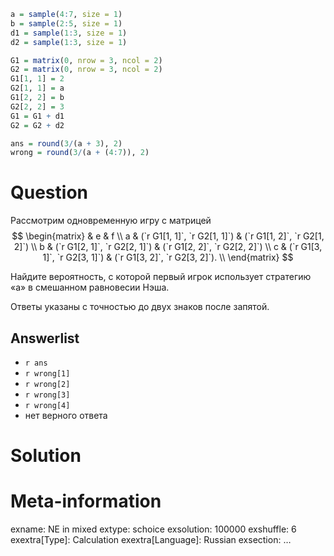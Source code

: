 ```r
a = sample(4:7, size = 1)
b = sample(2:5, size = 1)
d1 = sample(1:3, size = 1)
d2 = sample(1:3, size = 1)

G1 = matrix(0, nrow = 3, ncol = 2)
G2 = matrix(0, nrow = 3, ncol = 2)
G1[1, 1] = 2
G2[1, 1] = a
G1[2, 2] = b
G2[2, 2] = 3
G1 = G1 + d1
G2 = G2 + d2

ans = round(3/(a + 3), 2)
wrong = round(3/(a + (4:7)), 2)
```

Question
========
Рассмотрим одновременную игру с матрицей
$$
\begin{matrix}
   & e & f \\
a  & (`r G1[1, 1]`, `r G2[1, 1]`) & (`r G1[1, 2]`, `r G2[1, 2]`) \\
b  & (`r G1[2, 1]`, `r G2[2, 1]`) & (`r G1[2, 2]`, `r G2[2, 2]`) \\
c  & (`r G1[3, 1]`, `r G2[3, 1]`) & (`r G1[3, 2]`, `r G2[3, 2]`). \\
\end{matrix}
$$

Найдите вероятность, с которой первый игрок использует стратегию «a» в смешанном равновесии Нэша.  

Ответы указаны с точностью до двух знаков после запятой. 

Answerlist
----------
*  `r ans`
*  `r wrong[1]`
*  `r wrong[2]`
*  `r wrong[3]`
*  `r wrong[4]`
*  нет верного ответа


Solution
========


Meta-information
================
exname: NE in mixed
extype: schoice
exsolution: 100000
exshuffle: 6
exextra[Type]: Calculation
exextra[Language]: Russian
exsection: ...
